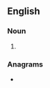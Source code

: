 ==English==

===Noun===
{{head|en|noun form}}

# {{plural of|en|somite}}

===Anagrams===
* {{anagrams|en|a=eimosst|Moisset|mitoses|osmites|sitsome}}
